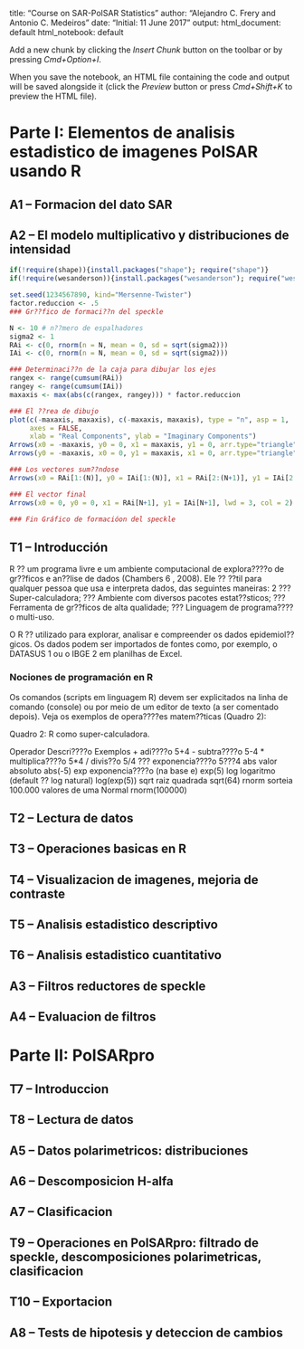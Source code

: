 
title: "Course on SAR-PolSAR Statistics"
author: "Alejandro C. Frery and Antonio C. Medeiros"
date: "Initial: 11 June 2017"
output:
  html_document: default
  html_notebook: default


Add a new chunk by clicking the *Insert Chunk* button on the toolbar or by pressing *Cmd+Option+I*.

When you save the notebook, an HTML file containing the code and output will be saved alongside it (click the *Preview* button or press *Cmd+Shift+K* to preview the HTML file).

# Parte I: Elementos de analisis estadistico de imagenes PolSAR usando R

## A1 -- Formacion del dato SAR

## A2 -- El modelo multiplicativo y distribuciones de intensidad
```r
if(!require(shape)){install.packages("shape"); require("shape")}
if(!require(wesanderson)){install.packages("wesanderson"); require("wesanderson")}

set.seed(1234567890, kind="Mersenne-Twister")
factor.reduccion <- .5
### Gr??fico de formaci??n del speckle

N <- 10 # n??mero de espalhadores
sigma2 <- 1
RAi <- c(0, rnorm(n = N, mean = 0, sd = sqrt(sigma2)))
IAi <- c(0, rnorm(n = N, mean = 0, sd = sqrt(sigma2)))

### Determinaci??n de la caja para dibujar los ejes
rangex <- range(cumsum(RAi))
rangey <- range(cumsum(IAi))
maxaxis <- max(abs(c(rangex, rangey))) * factor.reduccion

### El ??rea de dibujo
plot(c(-maxaxis, maxaxis), c(-maxaxis, maxaxis), type = "n", asp = 1,
     axes = FALSE,
     xlab = "Real Components", ylab = "Imaginary Components")
Arrows(x0 = -maxaxis, y0 = 0, x1 = maxaxis, y1 = 0, arr.type="triangle")
Arrows(y0 = -maxaxis, x0 = 0, y1 = maxaxis, x1 = 0, arr.type="triangle")

### Los vectores sum??ndose
Arrows(x0 = RAi[1:(N)], y0 = IAi[1:(N)], x1 = RAi[2:(N+1)], y1 = IAi[2:(N+1)], lwd=.3)

### El vector final
Arrows(x0 = 0, y0 = 0, x1 = RAi[N+1], y1 = IAi[N+1], lwd = 3, col = 2)

### Fin Gráfico de formacióon del speckle
```
## T1 -- Introducción

R ?? um programa livre e um ambiente computacional de explora????o de gr??ficos e
an??lise de dados (Chambers 6
, 2008). Ele ?? ??til para qualquer pessoa que usa e interpreta
dados, das seguintes maneiras:
2
??? Super-calculadora;
??? Ambiente com diversos pacotes estat??sticos;
??? Ferramenta de gr??ficos de alta qualidade;
??? Linguagem de programa????o multi-uso.

O R ?? utilizado para explorar, analisar e compreender os dados epidemiol??gicos. Os
dados podem ser importados de fontes como, por exemplo, o DATASUS 1 ou o IBGE 2
em planilhas de Excel.

### Nociones de programación en R

Os comandos (scripts em linguagem R) devem ser explicitados na linha de comando
(console) ou por meio de um editor de texto (a ser comentado depois). Veja os exemplos
de opera????es matem??ticas (Quadro 2):

Quadro 2: R como super-calculadora.


Operador Descri????o Exemplos
+ adi????o 5+4
- subtra????o 5-4
* multiplica????o 5*4
/ divis??o 5/4
??? exponencia????o 5???4
abs valor absoluto abs(-5)
exp exponencia????o (na base e) exp(5)
log logaritmo (default ?? log natural) log(exp(5))
sqrt raiz quadrada sqrt(64)
rnorm sorteia 100.000 valores de uma Normal rnorm(100000)

## T2 -- Lectura de datos

## T3 -- Operaciones basicas en R

## T4 -- Visualizacion de imagenes, mejoria de contraste

## T5 -- Analisis estadistico descriptivo 

## T6 -- Analisis estadistico cuantitativo

## A3 -- Filtros reductores de speckle

## A4 -- Evaluacion de filtros

# Parte II: PolSARpro

## T7 -- Introduccion

## T8 -- Lectura de datos

## A5 -- Datos polarimetricos: distribuciones 

## A6 -- Descomposicion H-alfa

## A7 -- Clasificacion

## T9 -- Operaciones en PolSARpro: filtrado de speckle, descomposiciones polarimetricas, clasificacion

## T10 -- Exportacion

## A8 -- Tests de hipotesis y deteccion de cambios